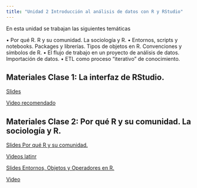 ```yaml
---
title: "Unidad 2 Introducción al análisis de datos con R y RStudio"
---
```


En esta unidad se trabajan las siguientes temáticas

• Por qué R. R y su comunidad. La sociología y R. • Entornos, scripts y notebooks. Packages y librerías. Tipos de objetos en R. Convenciones y símbolos de R. • El flujo de trabajo en un proyecto de análisis de datos. Importación de datos. • ETL como proceso "iterativo" de conocimiento.

## Materiales Clase 1: La interfaz de RStudio.

::: slide-deck
::: slides
[Slides](materiales/slides/clase_1_parte_2.qmd)
:::

::: video
[Video recomendado](https://www.youtube.com/watch?app=desktop&v=-h0F6fIHtWM&t=66s&ab_channel=HanselOchoaMontero)
:::
:::

## Materiales Clase 2: Por qué R y su comunidad. La sociología y R.

::: slide-deck
::: slides
[Slides Por qué R y su comunidad.](materiales/slides/clase_2_tema_1.qmd)
:::

::: video
[Videos latinr](https://latinr.org/cronograma/programa/)
:::
:::

::: slide-deck
::: slides
[Slides Entornos, Objetos y Operadores en R.](materiales/slides/clase_2_tema_2.qmd)
:::

::: video
[Video]()
:::
:::

